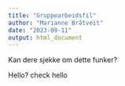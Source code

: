 ```yaml
---
title: "Gruppearbeidsfil"
author: "Marianne Bråtveit"
date: "2023-09-11"
output: html_document
---
```

Kan dere sjekke om dette funker?

Hello?
check hello
